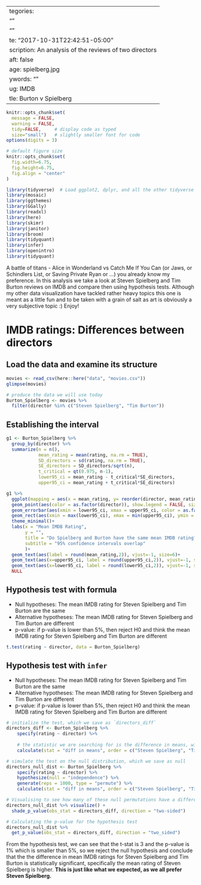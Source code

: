   ---
categories:
- ""
- ""
date: "2017-10-31T22:42:51-05:00"
description: An analysis of the reviews of two directors
draft: false
image: spielberg.jpg
keywords: ""
slug: IMDB
title: Burton v Spielberg
---


```r
knitr::opts_chunk$set(
  message = FALSE, 
  warning = FALSE, 
  tidy=FALSE,     # display code as typed
  size="small")   # slightly smaller font for code
options(digits = 3)

# default figure size
knitr::opts_chunk$set(
  fig.width=6.75, 
  fig.height=6.75,
  fig.align = "center"
)
```


```r
library(tidyverse)  # Load ggplot2, dplyr, and all the other tidyverse packages
library(mosaic)
library(ggthemes)
library(GGally)
library(readxl)
library(here)
library(skimr)
library(janitor)
library(broom)
library(tidyquant)
library(infer)
library(openintro)
library(tidyquant)
```


A battle of titans - Alice in Wonderland vs Catch Me If You Can (or Jaws, or Schindlers List, or Saving Private Ryan or ...) you already know my preference. In this analysis we take a look at Steven Spielberg and Tim Burton reviews on IMDB and compare then using hypothesis tests. Although my other data visualization have tackled rather heavy topics this one is meant as a little fun and to be taken with a grain of salt as art is obviously a very subjective topic :) Enjoy!

# IMDB ratings: Differences between directors


## Load the data and examine its structure

```r
movies <- read_csv(here::here("data", "movies.csv"))
glimpse(movies)

# produce the data we will use today
Burton_Spielberg <- movies %>% 
  filter(director %in% c("Steven Spielberg", "Tim Burton"))

```

## Establishing the interval

```r

g1 <- Burton_Spielberg %>% 
  group_by(director) %>% 
  summarize(n = n(), 
            mean_rating = mean(rating, na.rm = TRUE), 
            SD_directors = sd(rating, na.rm = TRUE),
            SE_directors = SD_directors/sqrt(n),
            t_critical = qt(0.975, n-1),
            lower95_ci = mean_rating - t_critical*SE_directors,
            upper95_ci = mean_rating + t_critical*SE_directors)

g1 %>% 
  ggplot(mapping = aes(x = mean_rating, y= reorder(director, mean_rating)))+
  geom_point(aes(color = as.factor(director)), show.legend = FALSE, size = 5) +
  geom_errorbar(aes(xmin = lower95_ci, xmax = upper95_ci, color = as.factor(director)), width = 0.1, show.legend = FALSE, size = 1.8) +
  geom_rect(aes(xmin = max(lower95_ci), xmax = min(upper95_ci), ymin = -Inf, ymax = Inf), alpha = 0.1, fill = "black") +
  theme_minimal()+
  labs(x = "Mean IMDB Rating",
       y = "",
       title = "Do Spielberg and Burton have the same mean IMDB rating?",
       subtitle = "95% confidence intervals overlap"
       )+
  geom_text(aes(label = round(mean_rating,2)), vjust=-1, size=6)+
  geom_text(aes(x=upper95_ci, label = round(upper95_ci,2)), vjust=-1, size=5)+
  geom_text(aes(x=lower95_ci, label = round(lower95_ci,2)), vjust=-1, size=5)+
  NULL


```

## Hypothesis test with formula

- Null hypotheses: The mean IMDB rating for Steven Spielberg and Tim Burton are the same
- Alternative hypotheses: The mean IMDB rating for Steven Spielberg and Tim Burton are different
- p-value: if p-value is lower than 5%, then reject H0 and think the mean IMDB rating for Steven Spielberg and Tim Burton are different

```r

t.test(rating ~ director, data = Burton_Spielberg)

```

## Hypothesis test with `infer`

- Null hypotheses: The mean IMDB rating for Steven Spielberg and Tim Burton are the same
- Alternative hypotheses: The mean IMDB rating for Steven Spielberg and Tim Burton are different
- p-value: if p-value is lower than 5%, then reject H0 and think the mean IMDB rating for Steven Spielberg and Tim Burton are different

```r

# initialize the test, which we save as `directors_diff`
directors_diff <- Burton_Spielberg %>%
    specify(rating ~ director) %>%
  
    # the statistic we are searching for is the difference in means, with the order being "Steven Spielberg", "Tim Burton"
    calculate(stat = "diff in means", order = c("Steven Spielberg", "Tim Burton"))

# simulate the test on the null distribution, which we save as null
directors_null_dist <- Burton_Spielberg %>%
    specify(rating ~ director) %>%
    hypothesize(null = "independence") %>%
    generate(reps = 1000, type = "permute") %>%
    calculate(stat = "diff in means", order = c("Steven Spielberg", "Tim Burton"))

# Visualising to see how many of these null permutations have a difference
directors_null_dist %>% visualize() +
  shade_p_value(obs_stat = directors_diff, direction = "two-sided")

# Calculating the p-value for the hypothesis test
directors_null_dist %>%
  get_p_value(obs_stat = directors_diff, direction = "two_sided")
```

From the hypothesis test, we can see that the t-stat is 3 and the p-value is 1% which is smaller than 5%, so we reject the null hypothesis and conclude that the the difference in mean IMDB ratings for Steven Spielberg and Tim Burton is statistically significant, specifically the mean rating of Steven Spielberg is higher. **This is just like what we expected, as we all prefer Steven Spielberg.**